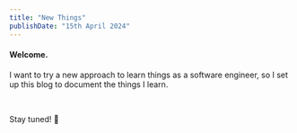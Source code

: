 ```yaml
---
title: "New Things"
publishDate: "15th April 2024"
---
```


#### Welcome.

I want to try a new approach to learn things as a software engineer, so I set up this blog to document the things I learn.

<br/>

Stay tuned! 🥶
